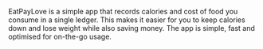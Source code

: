 EatPayLove is a simple app that records calories and cost of food you consume in a single ledger. This makes it easier for you to keep calories down and lose weight while also saving money. The app is simple, fast and optimised for on-the-go usage.